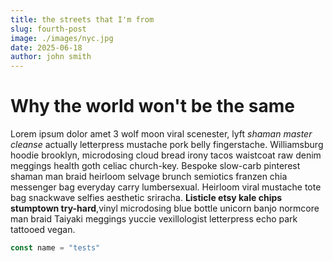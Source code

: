 ```yaml
---
title: the streets that I'm from
slug: fourth-post
image: ./images/nyc.jpg
date: 2025-06-18
author: john smith
---
```



<h1>Why the world won't be the same</h1>

Lorem ipsum dolor amet 3 wolf moon viral scenester, lyft _shaman master cleanse_ actually letterpress mustache pork belly fingerstache. Williamsburg hoodie brooklyn, microdosing cloud bread irony tacos waistcoat raw denim meggings health goth celiac church-key. Bespoke slow-carb pinterest shaman man braid heirloom selvage brunch semiotics franzen chia messenger bag everyday carry lumbersexual. Heirloom viral mustache tote bag snackwave selfies aesthetic sriracha. **Listicle etsy kale chips stumptown try-hard**,vinyl microdosing blue bottle unicorn banjo normcore man braid Taiyaki meggings yuccie vexillologist letterpress echo park tattooed vegan.




<div className="code">

```javascript
const name = "tests"
```

</div>

<Counter />